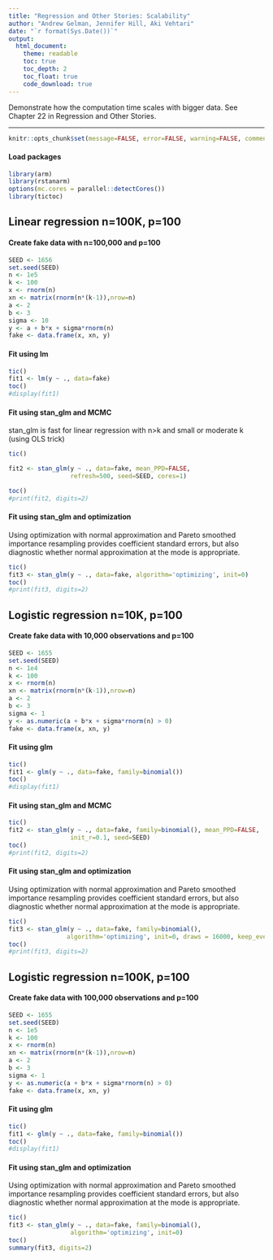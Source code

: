 ```yaml
---
title: "Regression and Other Stories: Scalability"
author: "Andrew Gelman, Jennifer Hill, Aki Vehtari"
date: "`r format(Sys.Date())`"
output:
  html_document:
    theme: readable
    toc: true
    toc_depth: 2
    toc_float: true
    code_download: true
---
```

Demonstrate how the computation time scales with bigger data. See
Chapter 22 in Regression and Other Stories.

-------------


```r
knitr::opts_chunk$set(message=FALSE, error=FALSE, warning=FALSE, comment=NA)
```

#### Load packages

```r
library(arm)
library(rstanarm)
options(mc.cores = parallel::detectCores())
library(tictoc)
```

## Linear regression n=100K, p=100

#### Create fake data with n=100\,000 and p=100

```r
SEED <- 1656
set.seed(SEED)
n <- 1e5
k <- 100
x <- rnorm(n)
xn <- matrix(rnorm(n*(k-1)),nrow=n)
a <- 2
b <- 3
sigma <- 10
y <- a + b*x + sigma*rnorm(n)
fake <- data.frame(x, xn, y)
```

#### Fit using lm

```r
tic()
fit1 <- lm(y ~ ., data=fake)
toc()
#display(fit1)
```

#### Fit using stan_glm and MCMC

stan_glm is fast for linear regression with n>k and small or
moderate k (using OLS trick)

```r
tic()
```
```r
fit2 <- stan_glm(y ~ ., data=fake, mean_PPD=FALSE,
                 refresh=500, seed=SEED, cores=1)
```
```r
toc()
#print(fit2, digits=2)
```

#### Fit using stan_glm and optimization

Using optimization with normal approximation and Pareto smoothed
importance resampling provides coefficient standard errors, but
also diagnostic whether normal approximation at the mode is
appropriate.

```r
tic()
fit3 <- stan_glm(y ~ ., data=fake, algorithm='optimizing', init=0) 
toc()
#print(fit3, digits=2)
```

## Logistic regression n=10K, p=100

#### Create fake data with 10\,000 observations and p=100

```r
SEED <- 1655
set.seed(SEED)
n <- 1e4
k <- 100
x <- rnorm(n)
xn <- matrix(rnorm(n*(k-1)),nrow=n)
a <- 2
b <- 3
sigma <- 1
y <- as.numeric(a + b*x + sigma*rnorm(n) > 0)
fake <- data.frame(x, xn, y)
```

#### Fit using glm

```r
tic()
fit1 <- glm(y ~ ., data=fake, family=binomial())
toc()
#display(fit1)
```

#### Fit using stan_glm and MCMC

```r
tic()
fit2 <- stan_glm(y ~ ., data=fake, family=binomial(), mean_PPD=FALSE,
                 init_r=0.1, seed=SEED)
toc()
#print(fit2, digits=2)
```

#### Fit using stan_glm and optimization

Using optimization with normal approximation and Pareto smoothed
importance resampling provides coefficient standard errors, but
also diagnostic whether normal approximation at the mode is
appropriate.

```r
tic()
fit3 <- stan_glm(y ~ ., data=fake, family=binomial(),
                algorithm='optimizing', init=0, draws = 16000, keep_every = 4) 
toc()
#print(fit3, digits=2)
```

## Logistic regression n=100K, p=100

#### Create fake data with 100\,000 observations and p=100

```r
SEED <- 1655
set.seed(SEED)
n <- 1e5
k <- 100
x <- rnorm(n)
xn <- matrix(rnorm(n*(k-1)),nrow=n)
a <- 2
b <- 3
sigma <- 1
y <- as.numeric(a + b*x + sigma*rnorm(n) > 0)
fake <- data.frame(x, xn, y)
```

#### Fit using glm

```r
tic()
fit1 <- glm(y ~ ., data=fake, family=binomial())
toc()
#display(fit1)
```

#### Fit using stan_glm and optimization

Using optimization with normal approximation and Pareto smoothed
importance resampling provides coefficient standard errors, but
also diagnostic whether normal approximation at the mode is
appropriate.

```r
tic()
fit3 <- stan_glm(y ~ ., data=fake, family=binomial(),
                 algorithm='optimizing', init=0) 
toc()
summary(fit3, digits=2)
```

